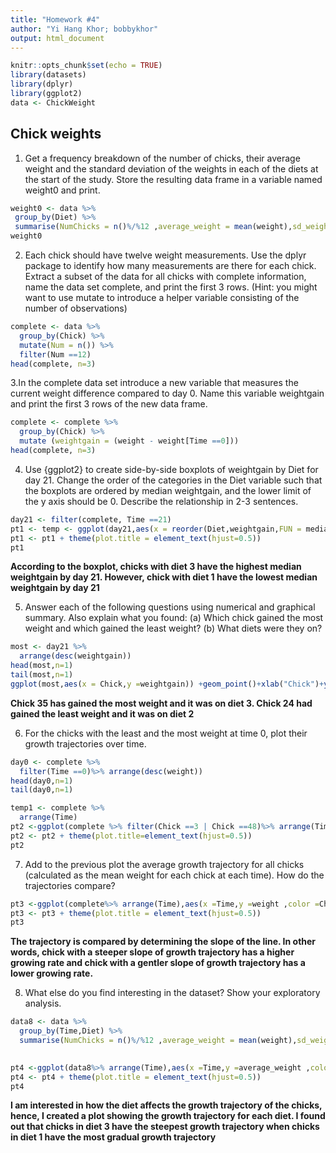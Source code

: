 ```yaml
---
title: "Homework #4"
author: "Yi Hang Khor; bobbykhor"
output: html_document
---
```


```r
knitr::opts_chunk$set(echo = TRUE)
library(datasets)
library(dplyr)
library(ggplot2)
data <- ChickWeight
```

## Chick weights

1. Get a frequency breakdown of the number of chicks, their average weight and the standard deviation of the weights in each of the diets at the start of the study. Store the resulting data frame in a variable named weight0 and print.
```r
weight0 <- data %>%
 group_by(Diet) %>%
 summarise(NumChicks = n()%/%12 ,average_weight = mean(weight),sd_weight = sd(weight))
weight0
```

2. Each chick should have twelve weight measurements. Use the dplyr package to identify how many measurements are there for each chick. Extract a subset of the data for all chicks with complete information, name the data set complete, and print the first 3 rows. (Hint: you might want to use mutate to introduce a helper variable consisting of the number of observations)
```r
complete <- data %>% 
  group_by(Chick) %>% 
  mutate(Num = n()) %>% 
  filter(Num ==12)
head(complete, n=3)
```

3.In the complete data set introduce a new variable that measures the current weight difference compared to day 0. Name this variable weightgain and print the first 3 rows of the new data frame.
```r
complete <- complete %>%
  group_by(Chick) %>%
  mutate (weightgain = (weight - weight[Time ==0]))
head(complete, n=3)
```

4. Use {ggplot2} to create side-by-side boxplots of weightgain by Diet for day 21. Change the order of the categories in the Diet variable such that the boxplots are ordered by median weightgain, and the lower limit of the y axis should be 0. Describe the relationship in 2-3 sentences.
```r
day21 <- filter(complete, Time ==21)
pt1 <- temp <- ggplot(day21,aes(x = reorder(Diet,weightgain,FUN = median),y =weightgain))+geom_boxplot() + expand_limits(y=0) +  xlab("Diet") +ylab("Weight Gain")+ ggtitle("Weight Gain by day 21 ")
pt1 <- pt1 + theme(plot.title = element_text(hjust=0.5))
pt1
```

**According to the boxplot, chicks with diet 3 have the highest median weightgain by day 21. However, chick with diet 1 have the lowest median weightgain by day 21**

5. Answer each of the following questions using numerical and graphical summary. Also explain what you found: (a) Which chick gained the most weight and which gained the least weight? (b) What diets were they on?
```r
most <- day21 %>% 
  arrange(desc(weightgain))
head(most,n=1)
tail(most,n=1)
ggplot(most,aes(x = Chick,y =weightgain)) +geom_point()+xlab("Chick")+ylab("Weight Gain")
```

**Chick 35 has gained the most weight and it was on diet 3. Chick 24 had gained the least weight and it was on diet 2**

6. For the chicks with the least and the most weight at time 0, plot their growth trajectories over time.
```r
day0 <- complete %>% 
  filter(Time ==0)%>% arrange(desc(weight))
head(day0,n=1)
tail(day0,n=1)

temp1 <- complete %>% 
  arrange(Time)
pt2 <-ggplot(complete %>% filter(Chick ==3 | Chick ==48)%>% arrange(Time),aes(x =Time,y =weight ,color =Chick))+geom_line() +ggtitle("Growth Trajectory for chick with the least and the most weight at time 0")
pt2 <- pt2 + theme(plot.title=element_text(hjust=0.5))
pt2
```

7. Add to the previous plot the average growth trajectory for all chicks (calculated as the mean weight for each chick at each time). How do the trajectories compare?
```r
pt3 <-ggplot(complete%>% arrange(Time),aes(x =Time,y =weight ,color =Chick))+geom_line() +ggtitle("Growth Trajectory for all chicks")
pt3 <- pt3 + theme(plot.title = element_text(hjust=0.5))
pt3
```

**The trajectory is compared by determining the slope of the line. In other words, chick with a steeper slope of growth trajectory has a higher growing rate and chick with a gentler slope of growth trajectory has a lower growing rate.**

8. What else do you find interesting in the dataset? Show your exploratory analysis.
```r
data8 <- data %>%
  group_by(Time,Diet) %>%
  summarise(NumChicks = n()%/%12 ,average_weight = mean(weight),sd_weight = sd(weight))
  

pt4 <-ggplot(data8%>% arrange(Time),aes(x =Time,y =average_weight ,color =Diet))+geom_line() +ggtitle("Growth Trajectory for each diet")
pt4 <- pt4 + theme(plot.title = element_text(hjust=0.5))
pt4
```

**I am interested in how the diet affects the growth trajectory of the chicks, hence, I created a plot showing the growth trajectory for each diet. I found out that chicks in diet 3 have the steepest growth trajectory when chicks in diet 1 have the most gradual growth trajectory**